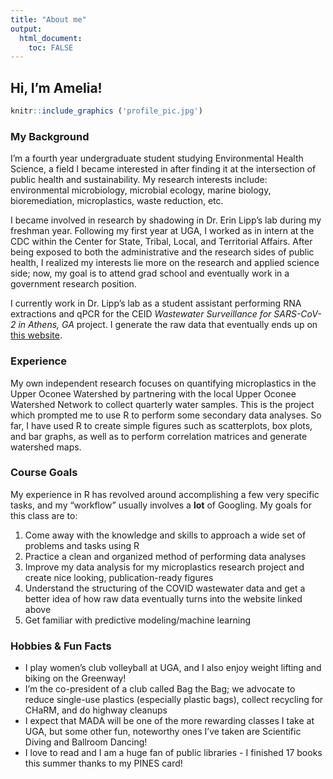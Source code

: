 ```yaml
---
title: "About me"
output: 
  html_document:
    toc: FALSE
---
```



## Hi, I'm Amelia!

```r
knitr::include_graphics ('profile_pic.jpg')
```

### My Background

I'm a fourth year undergraduate student studying Environmental Health Science, a field I became interested in after finding it at the intersection of public health and sustainability. My research interests include: environmental microbiology, microbial ecology, marine biology, bioremediation, microplastics, waste reduction, etc.

I became involved in research by shadowing in Dr. Erin Lipp's lab during my freshman year. Following my first year at UGA, I worked as in intern at the CDC within the Center for State, Tribal, Local, and Territorial Affairs. After being exposed to both the administrative and the research sides of public health, I realized my interests lie more on the research and applied science side; now, my goal is to attend grad school and eventually work in a government research position. 

I currently work in Dr. Lipp's lab as a student assistant performing RNA extractions and qPCR for the CEID _Wastewater Surveillance for SARS-CoV-2 in Athens, GA_ project. I generate the raw data that eventually ends up on [this website](https://www.covid19.uga.edu/wastewater-athens.html).

### Experience
My own independent research focuses on quantifying microplastics in the Upper Oconee Watershed by partnering with the local Upper Oconee Watershed Network to collect quarterly water samples. This is the project which prompted me to use R to perform some secondary data analyses. So far, I have used R to create simple figures such as scatterplots, box plots, and bar graphs, as well as to perform correlation matrices and generate watershed maps. 

### Course Goals
My experience in R has revolved around accomplishing a few very specific tasks, and my "workflow" usually involves a **lot** of Googling. My goals for this class are to:

1. Come away with the knowledge and skills to approach a wide set of problems and tasks using R
2. Practice a clean and organized method of performing data analyses
3. Improve my data analysis for my microplastics research project and create nice looking, publication-ready figures
4. Understand the structuring of the COVID wastewater data and get a better idea of how raw data eventually turns into the website linked above
5. Get familiar with predictive modeling/machine learning


### Hobbies & Fun Facts
- I play women's club volleyball at UGA, and I also enjoy weight lifting and biking on the Greenway!
- I'm the co-president of a club called Bag the Bag; we advocate to reduce single-use plastics (especially plastic bags), collect recycling for CHaRM, and do highway cleanups
- I expect that MADA will be one of the more rewarding classes I take at UGA, but some other fun, noteworthy ones I've taken are Scientific Diving and Ballroom Dancing!
- I love to read and I am a huge fan of public libraries - I finished 17 books this summer thanks to my PINES card! 



